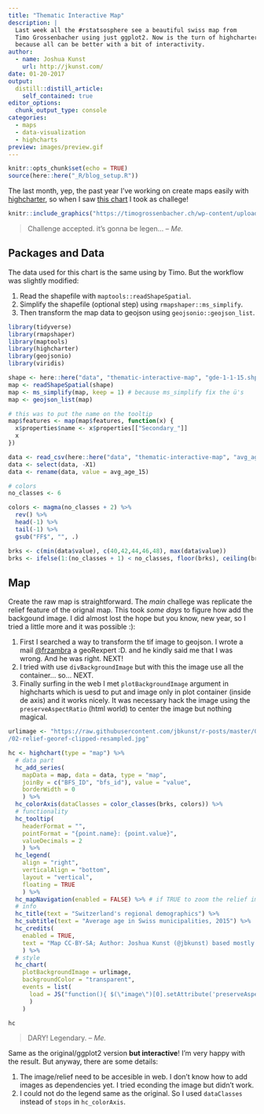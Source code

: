 ```yaml
---
title: "Thematic Interactive Map"
description: |
  Last week all the #rstatsosphere see a beautiful swiss map from 
  Timo Grossenbacher using just ggplot2. Now is the turn of highcharter 
  because all can be better with a bit of interactivity.
author:
  - name: Joshua Kunst
    url: http://jkunst.com/
date: 01-20-2017
output:
  distill::distill_article:
    self_contained: true
editor_options: 
  chunk_output_type: console
categories: 
  - maps
  - data-visualization
  - highcharts 
preview: images/preview.gif   
---
```


```r
knitr::opts_chunk$set(echo = TRUE)
source(here::here("_R/blog_setup.R"))
```

The last month, yep, the past year I've working on create maps
easily with [highcharter](http://jkunst.com/highcharter/), so when I saw [this chart](https://timogrossenbacher.ch/2016/12/beautiful-thematic-maps-with-ggplot2-only/) 
I took as challege!

```r
knitr::include_graphics("https://timogrossenbacher.ch/wp-content/uploads/2016/12/tm-final-map-1-1.png")
```

> Challenge accepted. it's gonna be legen...
> -- <cite>Me.</cite>

## Packages and Data

The data used for this chart is the same using by Timo. But the workflow
was slightly modified:

1. Read the shapefile with `maptools::readShapeSpatial`.
2. Simplify the shapefile (optional step) using `rmapshaper::ms_simplify`.
3. Then transform the map data to geojson using `geojsonio::geojson_list`.


```r
library(tidyverse)
library(rmapshaper)
library(maptools)
library(highcharter)
library(geojsonio)
library(viridis)

shape <- here::here("data", "thematic-interactive-map", "gde-1-1-15.shp")
map <- readShapeSpatial(shape)
map <- ms_simplify(map, keep = 1) # because ms_simplify fix the ü's
map <- geojson_list(map)

# this was to put the name on the tooltip
map$features <- map(map$features, function(x) {
  x$properties$name <- x$properties[["Secondary_"]] 
  x
})

data <- read_csv(here::here("data", "thematic-interactive-map", "avg_age_15.csv"))
data <- select(data, -X1)
data <- rename(data, value = avg_age_15)

# colors
no_classes <- 6

colors <- magma(no_classes + 2) %>% 
  rev() %>% 
  head(-1) %>% 
  tail(-1) %>% 
  gsub("FF$", "", .)

brks <- c(min(data$value), c(40,42,44,46,48), max(data$value))
brks <- ifelse(1:(no_classes + 1) < no_classes, floor(brks), ceiling(brks))
```

## Map

Create the raw map is straightforward. The _main_ challege was replicate the 
relief feature of the orignal map. This took _some days_ to figure
how add the backgound image. I did almost lost the hope but you know, new year,
so I tried a little more and it was possible :):

1. First I searched a way to transform the tif image to geojson. I wrote
a mail [@frzambra](https://twitter.com/frzambra) a geoRexpert :D. and
he kindly said me that I was wrong. And he was right. NEXT!
2. I tried with use `divBackgroundImage` but with this the image use all the
container... so... NEXT.
3. Finally surfing in the web I met `plotBackgroundImage` argument in highcharts
which is uesd to put and image only in plot container (inside de axis) and 
it works nicely. It was necessary hack the image using the `preserveAspectRatio`
(html world) to center the image but nothing magical. 

```r
urlimage <- "https://raw.githubusercontent.com/jbkunst/r-posts/master/061-beautiful-thematic-maps-with-ggplot2-highcharter-version
/02-relief-georef-clipped-resampled.jpg"

hc <- highchart(type = "map") %>% 
  # data part
  hc_add_series(
    mapData = map, data = data, type = "map",
    joinBy = c("BFS_ID", "bfs_id"), value = "value",
    borderWidth = 0
    ) %>% 
  hc_colorAxis(dataClasses = color_classes(brks, colors)) %>% 
  # functionality
  hc_tooltip(
    headerFormat = "",
    pointFormat = "{point.name}: {point.value}",
    valueDecimals = 2
    ) %>% 
  hc_legend(
    align = "right",
    verticalAlign = "bottom",
    layout = "vertical",
    floating = TRUE
    ) %>%
  hc_mapNavigation(enabled = FALSE) %>% # if TRUE to zoom the relief image dont zoom.
  # info
  hc_title(text = "Switzerland's regional demographics") %>% 
  hc_subtitle(text = "Average age in Swiss municipalities, 2015") %>% 
  hc_credits(
    enabled = TRUE,
    text = "Map CC-BY-SA; Author: Joshua Kunst (@jbkunst) based mostly on Timo Grossenbacher (@grssnbchr) work, Geometries: ThemaKart, BFS; Data: BFS, 2016; Relief: swisstopo, 2016"
    ) %>% 
  # style
  hc_chart(
    plotBackgroundImage = urlimage,
    backgroundColor = "transparent",
    events = list(
      load = JS("function(){ $(\"image\")[0].setAttribute('preserveAspectRatio', 'xMidYMid') }")
      )
    )

hc
```


> DARY! Legendary.
> -- <cite>Me.</cite>

Same as the original/ggplot2 version **but interactive**! I'm very happy with the result.
But anyway, there are some details:

1. The image/relief need to be accesible in web. I don't know how
to add images as dependencies yet. I tried econding the image but didn't work.
2. I could not do the legend same as the original. So I used `dataClasses`
instead of `stops` in `hc_colorAxis`.
  